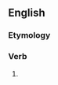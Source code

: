 ==English==

===Etymology===
{{suffix|defraud|eth|lang=en}}

===Verb===
{{head|en|verb form}}

# {{en-archaic third-person singular of|defraud}}